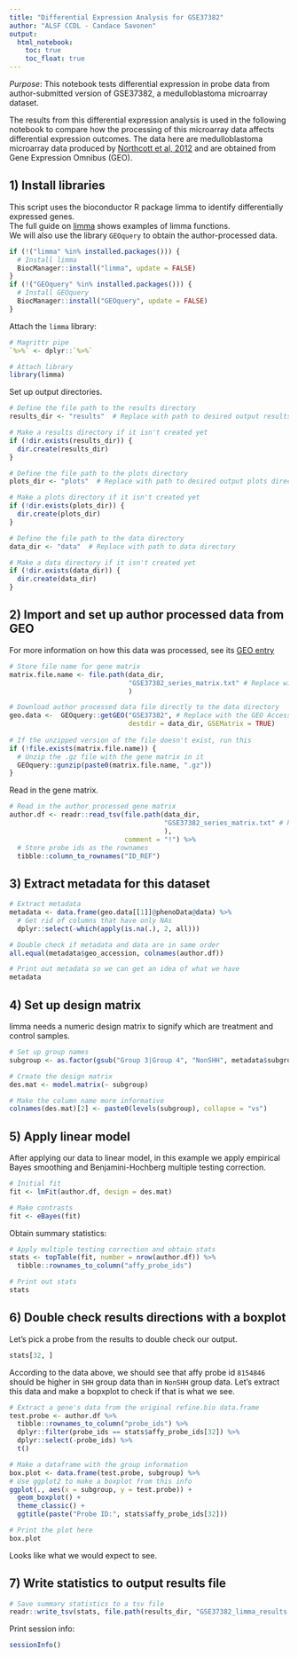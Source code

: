 ```yaml
---
title: "Differential Expression Analysis for GSE37382"
author: "ALSF CCDL - Candace Savonen"
output:   
  html_notebook: 
    toc: true
    toc_float: true
---
```


*Purpose*: This notebook tests differential expression in probe data from 
author-submitted version of GSE37382, a medulloblastoma microarray dataset. 

The results from this differential expression analysis is used in the following
notebook to compare how the processing of this microarray data affects 
differential expression outcomes.
The data here are medulloblastoma microarray data produced by [Northcott et al, 2012](https://www.ncbi.nlm.nih.gov/pubmed/22832581) and are obtained from Gene 
Expression Omnibus (GEO).

## 1) Install libraries
This script uses the bioconductor R package limma to identify differentially 
expressed genes.  
The full guide on [limma](https://bioconductor.org/packages/release/bioc/vignettes/limma/inst/doc/usersguide.pdf) 
shows examples of limma functions.  
We will also use the library `GEOquery` to obtain the author-processed data. 

```r
if (!("limma" %in% installed.packages())) {
  # Install limma
  BiocManager::install("limma", update = FALSE)
}
if (!("GEOquery" %in% installed.packages())) {
  # Install GEOquery
  BiocManager::install("GEOquery", update = FALSE)
}
```

Attach the `limma` library:

```r
# Magrittr pipe
`%>%` <- dplyr::`%>%`

# Attach library
library(limma)
```

Set up output directories.

```r
# Define the file path to the results directory
results_dir <- "results"  # Replace with path to desired output results directory

# Make a results directory if it isn't created yet
if (!dir.exists(results_dir)) {
  dir.create(results_dir)
}

# Define the file path to the plots directory
plots_dir <- "plots"  # Replace with path to desired output plots directory

# Make a plots directory if it isn't created yet
if (!dir.exists(plots_dir)) {
  dir.create(plots_dir)
}

# Define the file path to the data directory
data_dir <- "data"  # Replace with path to data directory

# Make a data directory if it isn't created yet
if (!dir.exists(data_dir)) {
  dir.create(data_dir)
}
```

## 2) Import and set up author processed data from GEO
For more information on how this data was processed, see its 
[GEO entry](https://www.ncbi.nlm.nih.gov/geo/query/acc.cgi?acc=GSE37382)

```r
# Store file name for gene matrix
matrix.file.name <- file.path(data_dir,
                              "GSE37382_series_matrix.txt" # Replace with name of your gene matrix file
                              )

# Download author processed data file directly to the data directory
geo.data <-  GEOquery::getGEO("GSE37382", # Replace with the GEO Accession ID relevant to your txt file -- you can search for a GEO Accession ID using the [NCBI's Gene Expression Omnibus database](https://www.ncbi.nlm.nih.gov/geo/).The GEO ID will start with `GSE`, `GSM`, `GDS`, or `GPL` (more information here: https://www.rdocumentation.org/packages/GEOquery/versions/2.38.4/topics/getGEO)
                              destdir = data_dir, GSEMatrix = TRUE)
  
# If the unzipped version of the file doesn't exist, run this
if (!file.exists(matrix.file.name)) {
  # Unzip the .gz file with the gene matrix in it
  GEOquery::gunzip(paste0(matrix.file.name, ".gz"))
}
```

Read in the gene matrix.

```r
# Read in the author processed gene matrix
author.df <- readr::read_tsv(file.path(data_dir,
                                       "GSE37382_series_matrix.txt" # Replace with name of your gene matrix file
                                       ), 
                             comment = "!") %>% 
  # Store probe ids as the rownames
  tibble::column_to_rownames("ID_REF")
```

## 3) Extract metadata for this dataset

```r
# Extract metadata
metadata <- data.frame(geo.data[[1]]@phenoData@data) %>% 
  # Get rid of columns that have only NAs
  dplyr::select(-which(apply(is.na(.), 2, all))) 

# Double check if metadata and data are in same order
all.equal(metadata$geo_accession, colnames(author.df))

# Print out metadata so we can get an idea of what we have
metadata
```

## 4) Set up design matrix
limma needs a numeric design matrix to signify which are treatment and control
samples. 

```r
# Set up group names 
subgroup <- as.factor(gsub("Group 3|Group 4", "NonSHH", metadata$subgroup.ch1))

# Create the design matrix
des.mat <- model.matrix(~ subgroup)

# Make the column name more informative
colnames(des.mat)[2] <- paste0(levels(subgroup), collapse = "vs")
```

## 5) Apply linear model
After applying our data to linear model, in this example we apply empirical Bayes
smoothing and Benjamini-Hochberg multiple testing correction. 

```r
# Initial fit
fit <- lmFit(author.df, design = des.mat)

# Make contrasts
fit <- eBayes(fit)
```

Obtain summary statistics:

```r
# Apply multiple testing correction and obtain stats
stats <- topTable(fit, number = nrow(author.df)) %>% 
  tibble::rownames_to_column("affy_probe_ids")

# Print out stats
stats
```

## 6) Double check results directions with a boxplot
Let's pick a probe from the results to double check our output.

```r
stats[32, ]
```

According to the data above, we should see that affy probe id `8154846` should 
be higher in `SHH` group data than in `NonSHH` group data.
Let's extract this data and make a bopxplot to check if that is what we see.

```r
# Extract a gene's data from the original refine.bio data.frame
test.probe <- author.df %>% 
  tibble::rownames_to_column("probe_ids") %>%
  dplyr::filter(probe_ids == stats$affy_probe_ids[32]) %>%
  dplyr::select(-probe_ids) %>%
  t()

# Make a dataframe with the group information
box.plot <- data.frame(test.probe, subgroup) %>%
# Use ggplot2 to make a boxplot from this info
ggplot(., aes(x = subgroup, y = test.probe)) + 
  geom_boxplot() + 
  theme_classic() +
  ggtitle(paste("Probe ID:", stats$affy_probe_ids[32]))

# Print the plot here
box.plot
```

Looks like what we would expect to see.

## 7) Write statistics to output results file

```r
# Save summary statistics to a tsv file
readr::write_tsv(stats, file.path(results_dir, "GSE37382_limma_results.tsv"))
```

Print session info:

```r
sessionInfo()
```
